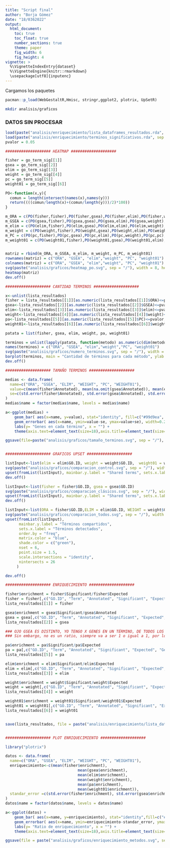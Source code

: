```yaml
---
title: "Script final"
author: "Borja Gómez"
date: "18/0362022"
output: 
  html_document:
    toc: true
    toc_float: true
    number_sections: true
    theme: paper
    fig_width: 6
    fig_height: 4
vignette: >
  %\VignetteIndexEntry{dataset}
  %\VignetteEngine{knitr::rmarkdown}
  \usepackage[utf8]{inputenc}
---
```


<style>
body {
text-align: justify}
</style>


Cargamos los paquetes
```r
pacman::p_load(WebGestaltR,Hmisc, stringr,ggplot2, plotrix, UpSetR)
```

```bash
mkdir analisis/graficos
```

### DATOS SIN PROCESAR ###
```r

load(paste("analisis/enriquecimiento/lista_dataframes_resultados.rda", sep = "/"))
load(paste("analisis/enriquecimiento/terminos_significativos.rda", sep = "/"))
pvalor = 0.05

#################### HEATMAP ####################

fisher = go_term_sig[[1]]
gsea = go_term_sig[[2]]
elim = go_term_sig[[3]]
weight = go_term_sig[[4]]
pc = go_term_sig[[5]]
weight01 = go_term_sig[[6]]

PO<-function(x,y){
  comun = length(intersect(names(x),names(y)))
  return((((comun/length(x)+(comun/length(y)))/2)*100))
}

m_ORA = c(PO(fisher,fisher),PO(fisher,gsea),PO(fisher,elim),PO(fisher,weight),PO(fisher,pc),PO(fisher,weight01))
m_GSEA = c(PO(gsea,fisher),PO(gsea,gsea),PO(gsea,elim),PO(gsea,weight),PO(gsea,pc),PO(gsea,weight01))
m_elim = c(PO(elim,fisher),PO(elim,gsea),PO(elim,elim),PO(elim,weight),PO(elim,pc),PO(elim,weight01))
m_weight = c(PO(weight,fisher),PO(weight,gsea),PO(weight,elim),PO(weight,weight),PO(weight,pc),PO(weight,weight01))
m_PC = c(PO(pc,fisher),PO(pc,gsea),PO(pc,elim),PO(pc,weight),PO(pc,pc),PO(pc,weight01))
m_weight01 = c(PO(weight01,fisher),PO(weight01,gsea),PO(weight01,elim),PO(weight01,weight),PO(weight01,pc),PO(weight01,weight01))


matriz = rbind(m_ORA, m_GSEA, m_elim, m_weight, m_PC, m_weight01)
rownames(matriz) = c("ORA", "GSEA", "elim","weight", "PC", "weight01")
colnames(matriz) = c("ORA", "GSEA", "elim","weight", "PC", "weight01")
svg(paste("analisis/graficos/heatmap_po.svg", sep = "/"), width = 8, height = 6)
heatmap(matriz)
dev.off()

#################### CANTIDAD TERMINOS ####################

x<-unlist(lista_resultados)
fisher = lista_resultados[[1]][as.numeric(lista_resultados[[1]]$ORA)<=pvalor,]
gsea<-lista_resultados[[2]][as.numeric(lista_resultados[[2]]$GSEA)<=pvalor,]
elim<-lista_resultados[[3]][as.numeric(lista_resultados[[3]]$elim)<=pvalor,]
weight<-lista_resultados[[4]][as.numeric(lista_resultados[[4]]$weight)<=pvalor,]
pa<-lista_resultados[[5]][as.numeric(lista_resultados[[5]]$PC)<=pvalor,]
weight01<-lista_resultados[[6]][as.numeric(lista_resultados[[6]]$weight01)<=pvalor,]

patata = list(fisher, gsea, elim, weight, pa, weight01)

terminos = unlist(lapply(patata, function(metodo) as.numeric(dim(metodo))[1]))
names(terminos) = c("ORA", "GSEA", "elim","weight","PC", "weight01")
svg(paste("analisis/graficos/numero_terminos.svg", sep = "/"), width = 8, height = 6)
barplot(terminos, main = "Cantidad de términos para cada método", ylab = "Número de términos", col = c("#99d9ea", "#99d9ea", "#b5e61d","#b5e61d","#b5e61d","#b5e61d"),cex.names=1.5, cex.axis = 1.5)
dev.off()

#################### TAMAÑO TERMINOS ####################

medias <- data.frame(
  name=c("ORA", "GSEA", "ELIM", "WEIGHT", "PC", "WEIGHT01"),
  value=c(mean(fisher$Annotated), mean(na.omit(gsea$Annotated)), mean(elim$Annotated), mean(weight$Annotated), mean(pa$Annotated), mean(weight01$Annotated)),
  se=c(std.error(fisher$Annotated), std.error(gsea$Annotated), std.error(elim$Annotated), std.error(weight$Annotated), std.error(pa$Annotated), std.error(weight01$Annotated))
)
medias$name = factor(medias$name, levels = medias$name)

a<-ggplot(medias) +
    geom_bar( aes(x=name, y=value), stat="identity", fill=c("#99d9ea", "#99d9ea", "#b5e61d","#b5e61d","#b5e61d","#b5e61d"), alpha=1) +
    geom_errorbar( aes(x=name, ymin=value-se, ymax=value+se), width=0.2, colour="black", alpha=1, size=0.8) +
    labs(y= "Genes en cada término", x = "") + 
    theme(axis.text=element_text(size=18),axis.title=element_text(size=18,face="bold"))

ggsave(file=paste("analisis/graficos/tamaño_terminos.svg", sep = "/"), plot=a, width=10, height=8)


#################### GRAFICOS UPSET ####################

listInput<-list(elim = elim$GO.ID, weight = weight$GO.ID,  weight01 = weight01$GO.ID, PC = pa$GO.ID)
svg(paste("analisis/graficos/comparacion_control.svg", sep = "/"), width = 8, height = 6)
upset(fromList(listInput), mainbar.y.label = "Shared terms", sets.x.label = "Terms detected",  order.by = "freq")
dev.off()

listInput<-list(fisher = fisher$GO.ID, gsea = gsea$GO.ID)
svg(paste("analisis/graficos/comparacion_clásicos.svg", sep = "/"), width = 8, height = 6)
upset(fromList(listInput), mainbar.y.label = "Shared terms", sets.x.label = "Terms detected",  order.by = "freq")#, group.by = "sets")
dev.off()

listInput<-list(ORA = fisher$GO.ID,ELIM = elim$GO.ID, WEIGHT = weight$GO.ID, GSEA = gsea$GO.ID, PC = pa$GO.ID, WEIGHT01 = weight01$GO.ID)
svg(paste("analisis/graficos/comparacion_todos.svg", sep = "/"), width = 8, height = 6)
upset(fromList(listInput), 
      mainbar.y.label = "Términos compartidos", 
      sets.x.label = "Términos detectados",  
      order.by = "freq",
      matrix.color = "blue",
      shade.color = c("green"), 
      nset = 6,
      point.size = 1.5,
      scale.intersections = "identity",
      nintersects = 26
     )

dev.off()

#################### ENRIQUECIMIENTO ####################

fisher$enrichment = fisher$Significant/fisher$Expected
fisher = fisher[,c("GO.ID", "Term", "Annotated", "Significant", "Expected", "Genes", "enrichment", "ORA")]
lista_resultados[[1]] = fisher

gsea$enrichment = gsea$Significant/gsea$Annotated
gsea = gsea[,c("GO.ID", "Term", "Annotated", "Significant", "Expected", "Genes","expresion", "enrichment", "GSEA")]
lista_resultados[[2]] = gsea

### OJO GSEA ES DISTINTO, YO TENGO X GENES EN UN TÉRMINO, DE TODOS LOS GENES (GSEA USA TODOS), CUANTOS SON DE?
### Sin embargo, no es un ratio, siempre va a ser 1 o igual a 1, por lo que no se puede comparar con el resto

pa$enrichment = pa$Significant/pa$Expected
pa = pa[,c("GO.ID", "Term", "Annotated", "Significant", "Expected", "Genes", "enrichment", "PC")]
lista_resultados[[5]] = pa

elim$enrichment = elim$Significant/elim$Expected
elim = elim[,c("GO.ID", "Term", "Annotated", "Significant", "Expected", "Genes", "enrichment", "elim")]
lista_resultados[[3]] = elim

weight$enrichment = weight$Significant/weight$Expected
weight = weight[,c("GO.ID", "Term", "Annotated", "Significant", "Expected", "Genes", "enrichment", "weight")]
lista_resultados[[4]] = weight

weight01$enrichment = weight01$Significant/weight01$Expected
weight01 = weight01[,c("GO.ID", "Term", "Annotated", "Significant", "Expected", "Genes", "enrichment", "weight01")]
lista_resultados[[6]] = weight01


save(lista_resultados, file = paste("analisis/enriquecimiento/lista_dataframes_resultados.rda", sep = "/"))


#################### PLOT ENRIQUECIMIENTO ####################

library("plotrix")

datos <- data.frame(
  name=c("ORA", "GSEA", "ELIM", "WEIGHT", "PC", "WEIGHT01"),
  enriquecimiento<-c(mean(fisher$enrichment),
                                mean(gsea$enrichment),
                                mean(elim$enrichment),
                                mean(weight$enrichment),
                                mean(pa$enrichment),
                                mean(weight01$enrichment)),
  standar_error =c(std.error(fisher$enrichment), std.error(gsea$enrichment), std.error(elim$enrichment), std.error(weight$enrichment), std.error(pa$enrichment), std.error(weight01$enrichment))
)
datos$name = factor(datos$name, levels = datos$name)

a<-ggplot(datos) +
    geom_bar( aes(x=name, y=enriquecimiento), stat="identity",fill=c("#99d9ea", "#99d9ea", "#b5e61d","#b5e61d","#b5e61d","#b5e61d"), alpha=1) +
    geom_errorbar( aes(x=name, ymin=enriquecimiento-standar_error, ymax=enriquecimiento+standar_error), width=0.2, colour="black", alpha=1, size=0.8) +
    labs(y= "Ratio de enriquecimiento", x = "") + 
    theme(axis.text=element_text(size=18),axis.title=element_text(size=18,face="bold"))

ggsave(file = paste("analisis/graficos/enriquecimiento_metodos.svg", sep = "/"), plot=a, width=10, height=8)

```
